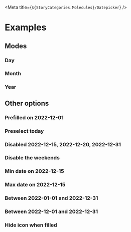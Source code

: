 
<Meta title={`${StoryCategories.Molecules}/Datepicker`} />

<Docs />

# Examples

## Modes

### Day

<Canvas>
    <div class="flex h-96 justify-center p-12">
        <p-datepicker />
    </div>
</Canvas>

### Month

<Canvas>
    <div class="flex h-96 justify-center p-12">
        <p-datepicker mode="month" />
    </div>
</Canvas>

### Year

<Canvas>
    <div class="flex h-96 justify-center p-12">
        <p-datepicker mode="year" />
    </div>
</Canvas>

## Other options

### Prefilled on 2022-12-01

<Canvas>
    <div class="flex h-96 justify-center p-12">
        <p-datepicker value="2022-12-01" />
    </div>
</Canvas>

### Preselect today

<Canvas>
    <div class="flex h-96 justify-center p-12">
        <p-datepicker preselect-today />
    </div>
</Canvas>

### Disabled 2022-12-15, 2022-12-20, 2022-12-31

<Canvas>
    <div class="flex h-96 justify-center p-12">
        <p-datepicker disabled-dates='["2022-12-15","2022-12-20","2022-12-31"]' />
    </div>
</Canvas>

### Disable the weekends

<Canvas>
    <div class="flex h-96 justify-center p-12">
        <p-datepicker disable-weekends={true} />
    </div>
</Canvas>

### Min date on 2022-12-15

<Canvas>
    <div class="flex h-96 justify-center p-12">
        <p-datepicker min-date="2022-12-15" />
    </div>
</Canvas>

### Max date on 2022-12-15

<Canvas>
    <div class="flex h-96 justify-center p-12">
        <p-datepicker max-date="2022-12-15" />
    </div>
</Canvas>

### Between 2022-01-01 and 2022-12-31

<Canvas>
    <div class="flex h-96 justify-center p-12">
        <p-datepicker min-date="2022-01-01" max-date="2022-12-31" />
    </div>
</Canvas>

### Between 2022-12-01 and 2022-12-31

<Canvas>
    <div class="flex h-96 justify-center p-12">
        <p-datepicker min-date="2022-12-01" max-date="2022-12-31" />
    </div>
</Canvas>

### Hide icon when filled

<Canvas>
    <div class="flex h-96 justify-center p-12">
        <p-datepicker isIconHiddenWhenFilled={true} min-date="2022-12-01" max-date="2022-12-31" />
    </div>
</Canvas>
